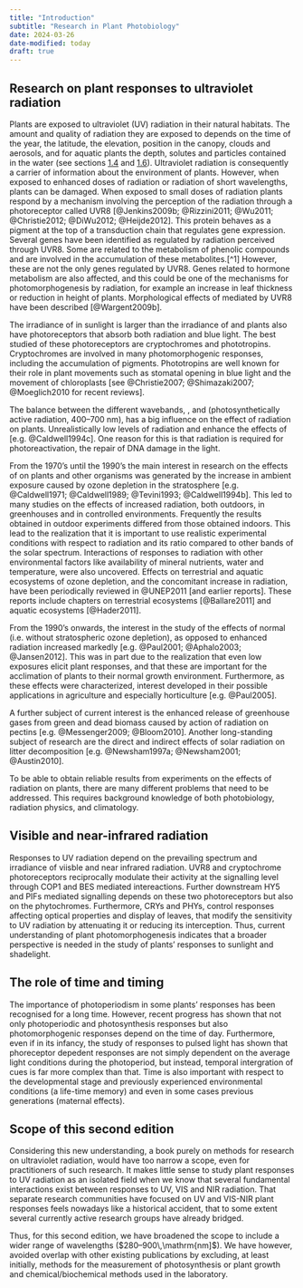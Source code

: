 ```yaml
---
title: "Introduction"
subtitle: "Research in Plant Photobiology"
date: 2024-03-26
date-modified: today
draft: true
---
```


## Research on plant responses to ultraviolet radiation {#sec:plants:UVB}

Plants are exposed to ultraviolet (UV) radiation in their natural habitats. The amount and quality of radiation they are exposed to depends on the time of the year, the latitude, the elevation, position in the canopy, clouds and aerosols, and for aquatic plants the depth, solutes and particles contained in the water (see sections [1.4](#sec:solar:radiation){reference-type="ref" reference="sec:solar:radiation"} and [1.6](#sec:UV:aquatic){reference-type="ref" reference="sec:UV:aquatic"}). Ultraviolet radiation is consequently a carrier of information about the environment of plants. However, when exposed to enhanced doses of radiation or radiation of short wavelengths, plants can be damaged. When exposed to small doses of radiation plants respond by a mechanism involving the perception of the radiation through a photoreceptor called UVR8 [@Jenkins2009b; @Rizzini2011; @Wu2011; @Christie2012; @DiWu2012; @Heijde2012]. This protein behaves as a pigment at the top of a transduction chain that regulates gene expression. Several genes have been identified as regulated by radiation perceived through UVR8. Some are related to the metabolism of phenolic compounds and are involved in the accumulation of these metabolites.\[\^1\] However, these are not the only genes regulated by UVR8. Genes related to hormone metabolism are also affected, and this could be one of the mechanisms for photomorphogenesis by radiation, for example an increase in leaf thickness or reduction in height of plants. Morphological effects of mediated by UVR8 have been described [@Wargent2009b].

The irradiance of in sunlight is larger than the irradiance of and plants also have photoreceptors that absorb both radiation and blue light. The best studied of these photoreceptors are cryptochromes and phototropins. Cryptochromes are involved in many photomorphogenic responses, including the accumulation of pigments. Phototropins are well known for their role in plant movements such as stomatal opening in blue light and the movement of chloroplasts [see @Christie2007; @Shimazaki2007; @Moeglich2010 for recent reviews].

The balance between the different wavebands, , and (photosynthetically active radiation, 400--700 nm), has a big influence on the effect of radiation on plants. Unrealistically low levels of radiation and enhance the effects of [e.g. @Caldwell1994c]. One reason for this is that radiation is required for photoreactivation, the repair of DNA damage in the light.

From the 1970's until the 1990's the main interest in research on the effects of on plants and other organisms was generated by the increase in ambient exposure caused by ozone depletion in the stratosphere [e.g. @Caldwell1971; @Caldwell1989; @Tevini1993; @Caldwell1994b]. This led to many studies on the effects of increased radiation, both outdoors, in greenhouses and in controlled environments. Frequently the results obtained in outdoor experiments differed from those obtained indoors. This lead to the realization that it is important to use realistic experimental conditions with respect to radiation and its ratio compared to other bands of the solar spectrum. Interactions of responses to radiation with other environmental factors like availability of mineral nutrients, water and temperature, were also uncovered. Effects on terrestrial and aquatic ecosystems of ozone depletion, and the concomitant increase in radiation, have been periodically reviewed in @UNEP2011 [and earlier reports]. These reports include chapters on terrestrial ecosystems [@Ballare2011] and aquatic ecosystems [@Hader2011].

From the 1990's onwards, the interest in the study of the effects of normal (i.e. without stratospheric ozone depletion), as opposed to enhanced radiation increased markedly [e.g. @Paul2001; @Aphalo2003; @Jansen2012]. This was in part due to the realization that even low exposures elicit plant responses, and that these are important for the acclimation of plants to their normal growth environment. Furthermore, as these effects were characterized, interest developed in their possible applications in agriculture and especially horticulture [e.g. @Paul2005].

A further subject of current interest is the enhanced release of greenhouse gases from green and dead biomass caused by action of radiation on pectins [e.g. @Messenger2009; @Bloom2010]. Another long-standing subject of research are the direct and indirect effects of solar radiation on litter decomposition [e.g. @Newsham1997a; @Newsham2001; @Austin2010].

To be able to obtain reliable results from experiments on the effects of radiation on plants, there are many different problems that need to be addressed. This requires background knowledge of both photobiology, radiation physics, and climatology.

## Visible and near-infrared radiation 

Responses to UV radiation depend on the prevailing spectrum and irradiance of viisble and near infrared radiation. UVR8 and cryptochrome photoreceptors reciprocally modulate their activity at the signalling level through COP1 and BES mediated intereactions. Further downstream HY5 and PIFs mediated signalling depends on these two photoreceptors but also on the phytochromes. Furthermore, CRYs and PHYs, control responses affecting optical properties and display of leaves, that modify the sensitivity to UV radiation by attenuating it or reducing its interception. Thus, current understanding of plant photomorphogenesis indicates that a broader perspective is needed in the study of plants' responses to sunlight and shadelight.

## The role of time and timing

The importance of photoperiodism in some plants' responses has been recognised for a long time. However, recent progress has shown that not only photoperiodic and photosynthesis responses but also photomorphogenic responses depend on the time of day. Furthermore, even if in its infancy, the study of responses to pulsed light has shown that phoreceptor depedent responses are not simply dependent on the average light conditions during the photoperiod, but instead, temporal intergration of cues is far more complex than that. Time is also important with respect to the developmental stage and previously experienced environmental conditions (a life-time memory) and even in some cases previous generations (maternal effects).

## Scope of this second edition {#sec:photobio:principles}

Considering this new understanding, a book purely on methods for research on ultraviolet radiation, would have too narrow a scope, even for practitioners of such research. It makes little sense to study plant responses to UV radiation as an isolated field when we know that several fundamental interactions exist between responses to UV, VIS and NIR radiation. That separate research communities have focused on UV and VIS-NIR plant responses feels nowadays like a historical accident, that to some extent several currently active research groups have already bridged.

Thus, for this second edition, we have broadened the scope to include a wider range of wavelengths (\$280--900\\,\\mathrm{nm\]\$). We have however, avoided overlap with other existing publications by excluding, at least initially, methods for the measurement of photosynthesis or plant growth and chemical/biochemical methods used in the laboratory.
